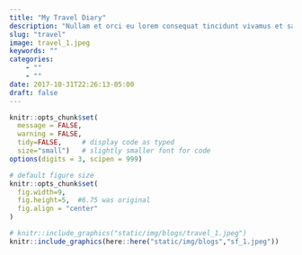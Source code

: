 ```yaml
---
title: "My Travel Diary"
description: "Nullam et orci eu lorem consequat tincidunt vivamus et sagittis magna sed nunc rhoncus condimentum sem. In efficitur ligula tate urna. Maecenas massa sed magna lacinia magna pellentesque lorem ipsum dolor. Nullam et orci eu lorem consequat tincidunt. Vivamus et sagittis tempus."
slug: "travel"
image: travel_1.jpeg
keywords: ""
categories: 
    - ""
    - ""
date: 2017-10-31T22:26:13-05:00
draft: false
---
```


```r
knitr::opts_chunk$set(
  message = FALSE, 
  warning = FALSE, 
  tidy=FALSE,     # display code as typed
  size="small")   # slightly smaller font for code
options(digits = 3, scipen = 999)

# default figure size
knitr::opts_chunk$set(
  fig.width=9, 
  fig.height=5,  #6.75 was original
  fig.align = "center"
)
```

<!-- ![]("img/blogs/travel_1.jpeg") -->

```r
# knitr::include_graphics("static/img/blogs/travel_1.jpeg")
knitr::include_graphics(here::here("static/img/blogs","sf_1.jpeg"))
```
